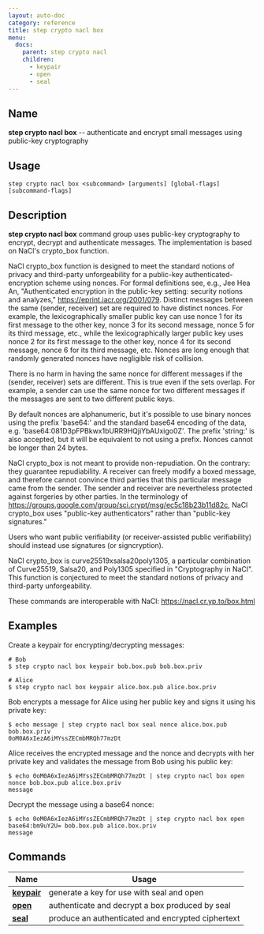 ```yaml
---
layout: auto-doc
category: reference
title: step crypto nacl box
menu:
  docs:
    parent: step crypto nacl
    children:
      - keypair
      - open
      - seal
---
```


## Name
**step crypto nacl box** -- authenticate and encrypt small messages using public-key cryptography

## Usage

```raw
step crypto nacl box <subcommand> [arguments] [global-flags] [subcommand-flags]
```

## Description

**step crypto nacl box** command group uses public-key cryptography to encrypt,
decrypt and authenticate messages. The implementation is based on NaCl's
crypto_box function.

NaCl crypto_box function is designed to meet the standard notions of
privacy and third-party unforgeability for a public-key authenticated-encryption
scheme using nonces. For formal definitions see, e.g., Jee Hea An,
"Authenticated encryption in the public-key setting: security notions and
analyzes," https://eprint.iacr.org/2001/079. Distinct messages between the same
(sender, receiver) set are required to have distinct nonces. For example, the
lexicographically smaller public key can use nonce 1 for its first message to
the other key, nonce 3 for its second message, nonce 5 for its third message,
etc., while the lexicographically larger public key uses nonce 2 for its first
message to the other key, nonce 4 for its second message, nonce 6 for its third
message, etc. Nonces are long enough that randomly generated nonces have
negligible risk of collision.

There is no harm in having the same nonce for different messages if the (sender,
receiver) sets are different. This is true even if the sets overlap. For example, a sender can use the same nonce for two different messages if the
messages are sent to two different public keys.

By default nonces are alphanumeric, but it's possible to use binary nonces using
the prefix 'base64:' and the standard base64 encoding of the data, e.g.
'base64:081D3pFPBkwx1bURR9HQjiYbAUxigo0Z'. The prefix 'string:' is also
accepted, but it will be equivalent to not using a prefix. Nonces cannot be
longer than 24 bytes.

NaCl crypto_box is not meant to provide non-repudiation. On the contrary: they
guarantee repudiability. A receiver can freely modify a boxed message, and
therefore cannot convince third parties that this particular message came from
the sender. The sender and receiver are nevertheless protected against forgeries
by other parties. In the terminology of
https://groups.google.com/group/sci.crypt/msg/ec5c18b23b11d82c, NaCl crypto_box
uses "public-key authenticators" rather than "public-key signatures."

Users who want public verifiability (or receiver-assisted public verifiability)
should instead use signatures (or signcryption).

NaCl crypto_box is curve25519xsalsa20poly1305, a particular combination of
Curve25519, Salsa20, and Poly1305 specified in "Cryptography in NaCl". This
function is conjectured to meet the standard notions of privacy and third-party
unforgeability.

These commands are interoperable with NaCl: https://nacl.cr.yp.to/box.html

## Examples

Create a keypair for encrypting/decrypting messages:
```shell
# Bob
$ step crypto nacl box keypair bob.box.pub bob.box.priv

# Alice
$ step crypto nacl box keypair alice.box.pub alice.box.priv
```

Bob encrypts a message for Alice using her public key and signs it using his
private key:
```shell
$ echo message | step crypto nacl box seal nonce alice.box.pub bob.box.priv
0oM0A6xIezA6iMYssZECmbMRQh77mzDt
```

Alice receives the encrypted message and the nonce and decrypts with her
private key and validates the message from Bob using his public key:
```shell
$ echo 0oM0A6xIezA6iMYssZECmbMRQh77mzDt | step crypto nacl box open nonce bob.box.pub alice.box.priv
message
```

Decrypt the message using a base64 nonce:
```shell
$ echo 0oM0A6xIezA6iMYssZECmbMRQh77mzDt | step crypto nacl box open base64:bm9uY2U= bob.box.pub alice.box.priv
message
```

## Commands


| Name | Usage |
|---|---|
| **[keypair](keypair/)** | generate a key for use with seal and open |
| **[open](open/)** | authenticate and decrypt a box produced by seal |
| **[seal](seal/)** | produce an authenticated and encrypted ciphertext |

